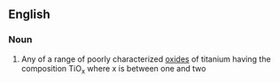 ==English==

===Noun===
{{en-noun|head=[[titanium]] [[suboxide]]}}

# {{context|inorganic compound|lang=en}} Any of a range of poorly characterized [[oxide]]s of titanium having the composition TiO<sub>x</sub> where x is between one and two